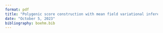 ```yaml
---
format: pdf
title: "Polygenic score construction with mean field variational inference to model gene-gene interactions"
date: "October 5, 2023"
bibliography: boehm.bib
---
```





